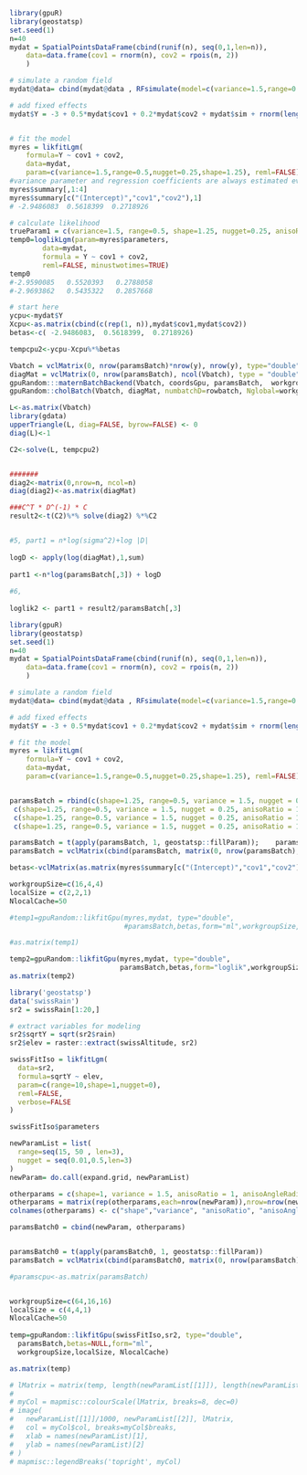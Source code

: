 <!--
%\VignetteEngine{knitr::knitr}
%\VignetteIndexEntry{loglikelihood_lgm}
-->


```r
library(gpuR)
library(geostatsp)
set.seed(1)
n=40
mydat = SpatialPointsDataFrame(cbind(runif(n), seq(0,1,len=n)), 
	data=data.frame(cov1 = rnorm(n), cov2 = rpois(n, 2))
	)

# simulate a random field
mydat@data= cbind(mydat@data , RFsimulate(model=c(variance=1.5,range=0.5,nugget=0.25,shape=1.25,anisoRatio = 1, anisoAngleRadins=0),x=mydat)@data)

# add fixed effects
mydat$Y = -3 + 0.5*mydat$cov1 + 0.2*mydat$cov2 + mydat$sim + rnorm(length(mydat), 0, sd=sqrt(0.25))


# fit the model
myres = likfitLgm(
	formula=Y ~ cov1 + cov2, 
	data=mydat, 
	param=c(variance=1.5,range=0.5,nugget=0.25,shape=1.25), reml=FALSE)
#variance parameter and regression coefficients are always estimated even if not listed.
myres$summary[,1:4]
myres$summary[c("(Intercept)","cov1","cov2"),1] 
# -2.9486083  0.5618399  0.2718926

# calculate likelihood
trueParam1 = c(variance=1.5, range=0.5, shape=1.25, nugget=0.25, anisoRatio = 1, anisoAngleRadins=0)
temp0=loglikLgm(param=myres$parameters, 
		data=mydat, 
		formula = Y ~ cov1 + cov2,
		reml=FALSE, minustwotimes=TRUE)
temp0
#-2.9590085   0.5520393   0.2788058 
#-2.9693862   0.5435322   0.2857668
```








```r
# start here
ycpu<-mydat$Y
Xcpu<-as.matrix(cbind(c(rep(1, n)),mydat$cov1,mydat$cov2))
betas<-c( -2.9486083,  0.5618399,  0.2718926)

tempcpu2<-ycpu-Xcpu%*%betas

Vbatch = vclMatrix(0, nrow(paramsBatch)*nrow(y), nrow(y), type="double")
diagMat = vclMatrix(0, nrow(paramsBatch), ncol(Vbatch), type = "double")
gpuRandom:::maternBatchBackend(Vbatch, coordsGpu, paramsBatch,  workgroupSize, localSize)
gpuRandom::cholBatch(Vbatch, diagMat, numbatchD=rowbatch, Nglobal=workgroupSize, Nlocal=localSize, NlocalCache=NlocalCache)

L<-as.matrix(Vbatch)
library(gdata)
upperTriangle(L, diag=FALSE, byrow=FALSE) <- 0
diag(L)<-1

C2<-solve(L, tempcpu2)


#######
diag2<-matrix(0,nrow=n, ncol=n)
diag(diag2)<-as.matrix(diagMat)

###C^T * D^(-1) * C
result2<-t(C2)%*% solve(diag2) %*%C2


#5, part1 = n*log(sigma^2)+log |D|
   
logD <- apply(log(diagMat),1,sum)
    
part1 <-n*log(paramsBatch[,3]) + logD
    
#6,
  
loglik2 <- part1 + result2/paramsBatch[,3]
```





```r
library(gpuR)
library(geostatsp)
set.seed(1)
n=40
mydat = SpatialPointsDataFrame(cbind(runif(n), seq(0,1,len=n)), 
	data=data.frame(cov1 = rnorm(n), cov2 = rpois(n, 2))
	)

# simulate a random field
mydat@data= cbind(mydat@data , RFsimulate(model=c(variance=1.5,range=0.5,nugget=0.25,shape=1.25,anisoRatio = 1, anisoAngleRadins=0),x=mydat)@data)

# add fixed effects
mydat$Y = -3 + 0.5*mydat$cov1 + 0.2*mydat$cov2 + mydat$sim + rnorm(length(mydat), 0, sd=sqrt(0.25))

# fit the model
myres = likfitLgm(
	formula=Y ~ cov1 + cov2, 
	data=mydat, 
	param=c(variance=1.5,range=0.5,nugget=0.25,shape=1.25), reml=FALSE)


paramsBatch = rbind(c(shape=1.25, range=0.5, variance = 1.5, nugget = 0.25, anisoRatio = 1, anisoAngleRadians = 0),
 c(shape=1.25, range=0.5, variance = 1.5, nugget = 0.25, anisoRatio = 1, anisoAngleRadians = 0),
 c(shape=1.25, range=0.5, variance = 1.5, nugget = 0.25, anisoRatio = 1, anisoAngleRadians = 0),
 c(shape=1.25, range=0.5, variance = 1.5, nugget = 0.25, anisoRatio = 1, anisoAngleRadians = 0))

paramsBatch = t(apply(paramsBatch, 1, geostatsp::fillParam));    paramsBatch
paramsBatch = vclMatrix(cbind(paramsBatch, matrix(0, nrow(paramsBatch), 22-ncol(paramsBatch))),type="double")

betas<-vclMatrix(as.matrix(myres$summary[c("(Intercept)","cov1","cov2"),1]),type="double")

workgroupSize=c(16,4,4)
localSize = c(2,2,1)
NlocalCache=50

#temp1=gpuRandom::likfitGpu(myres,mydat, type="double", 
                            #paramsBatch,betas,form="ml",workgroupSize,localSize, NlocalCache)

#as.matrix(temp1)

temp2=gpuRandom::likfitGpu(myres,mydat, type="double", 
                           paramsBatch,betas,form="loglik",workgroupSize,localSize, NlocalCache)
as.matrix(temp2)

```



```r
library('geostatsp')
data('swissRain')
sr2 = swissRain[1:20,]

# extract variables for modeling
sr2$sqrtY = sqrt(sr2$rain)
sr2$elev = raster::extract(swissAltitude, sr2)

swissFitIso = likfitLgm(
  data=sr2,
  formula=sqrtY ~ elev,
  param=c(range=10,shape=1,nugget=0),
  reml=FALSE,
  verbose=FALSE
)

swissFitIso$parameters

newParamList = list(
  range=seq(15, 50 , len=3),
  nugget = seq(0.01,0.5,len=3)
)
newParam= do.call(expand.grid, newParamList)

otherparams = c(shape=1, variance = 1.5, anisoRatio = 1, anisoAngleRadians = 0)
otherparams = matrix(rep(otherparams,each=nrow(newParam)),nrow=nrow(newParam))
colnames(otherparams) <- c("shape","variance", "anisoRatio", "anisoAngleRadians")

paramsBatch0 = cbind(newParam, otherparams)


paramsBatch0 = t(apply(paramsBatch0, 1, geostatsp::fillParam))
paramsBatch = vclMatrix(cbind(paramsBatch0, matrix(0, nrow(paramsBatch), 22-ncol(paramsBatch))),type="double")

#paramscpu<-as.matrix(paramsBatch)


workgroupSize=c(64,16,16)
localSize = c(4,4,1)
NlocalCache=50
 
temp=gpuRandom::likfitGpu(swissFitIso,sr2, type="double",
  paramsBatch,betas=NULL,form="ml",
  workgroupSize,localSize, NlocalCache)

as.matrix(temp)

# lMatrix = matrix(temp, length(newParamList[[1]]), length(newParamList[[2]]))
# 
# myCol = mapmisc::colourScale(lMatrix, breaks=8, dec=0)
# image(
#   newParamList[[1]]/1000, newParamList[[2]], lMatrix,
#   col = myCol$col, breaks=myCol$breaks,
#   xlab = names(newParamList)[1],
#   ylab = names(newParamList)[2]
# )
# mapmisc::legendBreaks('topright', myCol)


```











